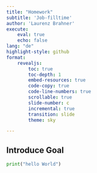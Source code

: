 ```yaml
---
title: "Homework"
subtitle: 'Job-filltime'
author: 'Laurenz Brahner'
execute:
    eval: true
    echo: false 
lang: "de"
highlight-style: github
format:
    revealjs:
        toc: true
        toc-depth: 1
        embed-resources: true
        code-copy: true
        code-line-numbers: true
        scrollable: true
        slide-number: c
        incremental: true
        transition: slide
        theme: sky

---
```



## Introduce Goal 

```python

print("hello World")


```
